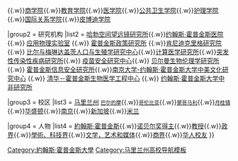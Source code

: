 <noinclude>
{{NoteTA
| T=zh-cn:Template:约翰斯·霍普金斯大学;zh-tw:Template:約翰霍普金斯大學;zh-hk:Template:約翰霍普金斯大學;
| 1=zh-cn:约翰斯·霍普金斯大学;zh-tw:約翰霍普金斯大學;zh-hk:約翰霍普金斯大學;
| 2=zh-cn:约翰斯·霍普金斯医院;zh-tw:約翰霍普金斯醫院;zh-hk:約翰霍普金斯醫院;
}}
</noinclude>{{navbox
|name = 約翰·霍普金斯大學
|title = [[约翰斯·霍普金斯大学|<span style="color:#ffffff;">约翰斯·霍普金斯大学</span>]]
|image =
|titlestyle = background:#065dce; color:white;
|groupstyle = background:#065dce; color:white;
|evenstyle = background:#eff2ff;

|group1 = 院系
|list1 = [[克里格文理学院|文理学院]]{{.w}}{{Link-en|怀廷工学院|Whiting School of Engineering}}{{.w}}[[开瑞商学院|商学院]]{{.w}}[[约翰斯·霍普金斯大学教育学院|教育学院]]{{.w}}[[約翰斯·霍普金斯大學醫學院|医学院]]{{.w}}[[布隆博格公共卫生学院|公共卫生学院]]{{.w}}[[约翰斯·霍普金斯大学护理学院|护理学院]]{{.w}}[[保罗·尼采高级国际研究学院|国际关系学院]]{{.w}}[[皮博迪学院]]
 
|group2 = 研究机构
|list2 = [[空间望远镜研究所|哈勃空间望远镜研究所]]{{.w}}[[约翰斯·霍普金斯医院]] {{.w}} [[約翰斯·霍普金斯大學應用物理實驗室|应用物理实验室]] {{.w}} [[霍普金斯政策研究所]] {{.w}}[[肯尼迪克里格研究院]]{{.w}} [[比尔与梅琳达盖茨人口与生殖学研究中心]]{{.w}}[[计算医学研究所]]{{.w}}[[突发性传染性疾病研究所]]{{.w}} [[疫苗安全研究中心]]{{.w}} [[贝尔曼生物伦理学研究所]]{{.w}} [[霍普金斯信息安全研究所]]{{.w}}[[南京大学-约翰斯·霍普金斯大学中美文化研究中心]] {{.w}} [[清华－约翰斯·霍普金斯大学生物医学工程联合研究中心|清华－霍普金斯生物医学工程中心]] {{.w}} [[约翰霍普金斯大学SAIS中非研究所|约翰斯·霍普金斯大学中非研究所]]

|group3 = 校区
|list3 = [[马里兰州]]  <small>[[巴尔的摩]]</small>{{.w}}<small>[[哥伦比亚（马里兰）|哥伦比亚]]</small>{{.w}}<small>[[蒙哥马利（马里兰）|蒙哥马利]]</small>{{.w}}<small>[[约翰斯·霍普金斯大学#.E9.A9.AC.E9.87.8C.E5.85.B0.E5.B7.9E.E6.9C.88.E6.A1.82.E9.95.87|月桂镇]]</small>{{.w}}[[约翰斯·霍普金斯大学#.E5.8D.8E.E7.9B.9B.E9.A1.BF.E7.89.B9.E5.8C.BA|华盛顿]]{{.w}}[[南京]]{{.w}}[[新加坡]]{{.w}}[[米兰]]

|group4 = 人物
|list4 = [[約翰斯·霍普金斯]]{{.w}}[[約翰斯·霍普金斯大學#.E8.AF.BA.E8.B4.9D.E5.B0.94.E5.A5.96.E8.8E.B7.E5.BE.97.E8.80.85|诺贝尔奖得主]]{{.w}}[[约翰斯·霍普金斯大学#.E8.91.97.E5.90.8D.E6.95.99.E6.8E.88|教授]]{{.w}}[[约翰斯·霍普金斯大学#.E6.94.BF.E7.95.8C|政界]]{{.w}}[[约翰斯·霍普金斯大学#.E5.AD.B8.E8.A1.93.E3.80.81.E7.A7.91.E6.8A.80.E7.95.8C|學術、科技界]]{{.w}}[[约翰斯·霍普金斯大学#.E6.96.87.E5.AD.A6.EF.BC.8C.E8.89.BA.E6.9C.AF.E5.92.8C.E5.AA.92.E4.BD.93|文学，艺术和媒体]]{{.w}}[[约翰斯·霍普金斯大学#.E5.95.86.E7.95.8C|商界]]{{.w}}[[约翰斯·霍普金斯大学#.E8.91.97.E5.90.8D.E5.8D.8E.E4.BA.BA.E6.A0.A1.E5.8F.8B|华人校友]]
}}<noinclude>
[[Category:約翰斯·霍普金斯大學]]
[[Category:马里兰州高校导航模板]]
</noinclude>